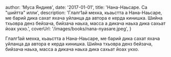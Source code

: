 
  author: 'Муса Яндиев',
  date: '2017-01-01',
  title: 'Нана-Наьсаре. Са "шийтта" илли',
  description:
    'Глалг1ай мехка, кьаьстта а Нана-Наьсаре, ме барий дика сахат яхача уйланца да автора е керда кинишка. Шийна тхьовра денз бейзача, бийзача наьха, масса а дикача наьха дика сахьат йоах укхо.',
  coverUrl: '/images/books/nana-nyasare.jpeg',
}


Глалг1ай мехка, кьаьстта а Нана-Наьсаре, ме барий дика сахат яхача уйланца да автора е керда кинишка. Шийна тхьовра денз бейзача, бийзача наьха, масса а дикача наьха дика сахьат йоах укхо.
